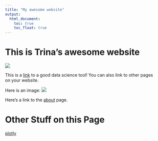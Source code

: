```yaml
---
title: "My awesome website"
output: 
  html_document:
    toc: true
    toc_float: true
---
```


# This is Trina's awesome website

![](https://media.giphy.com/media/drXGoW1iudhKw/giphy.gif)


This is a [link](https://www.google.com) to a good data science tool! You can also link to other pages on your website.

Here is an image: ![](link)

Here's a link to the [about](about.html) page.

# Other Stuff on this Page

[plotly](plotly.html)

